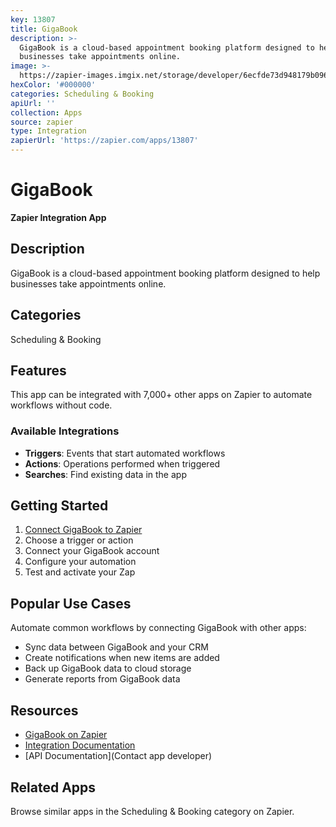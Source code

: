 ```yaml
---
key: 13807
title: GigaBook
description: >-
  GigaBook is a cloud-based appointment booking platform designed to help
  businesses take appointments online.
image: >-
  https://zapier-images.imgix.net/storage/developer/6ecfde73d948179b096cdd922a89ce0b.png?auto=format%2Ccompress&ixlib=python-3.0.0&q=50
hexColor: '#000000'
categories: Scheduling & Booking
apiUrl: ''
collection: Apps
source: zapier
type: Integration
zapierUrl: 'https://zapier.com/apps/13807'
---
```

# GigaBook

**Zapier Integration App**

## Description

GigaBook is a cloud-based appointment booking platform designed to help businesses take appointments online.

## Categories

Scheduling & Booking

## Features

This app can be integrated with 7,000+ other apps on Zapier to automate workflows without code.

### Available Integrations

- **Triggers**: Events that start automated workflows
- **Actions**: Operations performed when triggered
- **Searches**: Find existing data in the app

## Getting Started

1. [Connect GigaBook to Zapier](https://zapier.com/apps/13807)
2. Choose a trigger or action
3. Connect your GigaBook account
4. Configure your automation
5. Test and activate your Zap

## Popular Use Cases

Automate common workflows by connecting GigaBook with other apps:

- Sync data between GigaBook and your CRM
- Create notifications when new items are added
- Back up GigaBook data to cloud storage
- Generate reports from GigaBook data

## Resources

- [GigaBook on Zapier](https://zapier.com/apps/13807)
- [Integration Documentation](https://zapier.com/apps/13807/integrations)
- [API Documentation](Contact app developer)

## Related Apps

Browse similar apps in the Scheduling & Booking category on Zapier.
